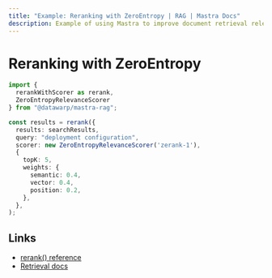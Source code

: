 ```yaml
---
title: "Example: Reranking with ZeroEntropy | RAG | Mastra Docs"
description: Example of using Mastra to improve document retrieval relevance with ZeroEntropy's reranking service.
---
```


# Reranking with ZeroEntropy

```typescript
import { 
  rerankWithScorer as rerank, 
  ZeroEntropyRelevanceScorer 
} from "@datawarp/mastra-rag";

const results = rerank({
  results: searchResults,
  query: "deployment configuration",
  scorer: new ZeroEntropyRelevanceScorer('zerank-1'),
  {
    topK: 5,
    weights: {
      semantic: 0.4,
      vector: 0.4,
      position: 0.2,
    },
  },
);
```

## Links

- [rerank() reference](/reference/rag/rerankWithScorer.mdx)
- [Retrieval docs](/reference/rag/retrieval.mdx)
